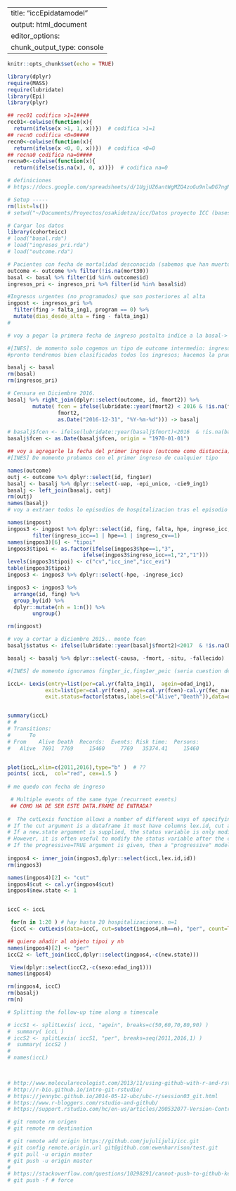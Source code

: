 --
title: "iccEpidatamodel"
output: html_document
editor_options: 
  chunk_output_type: console
---


```r
knitr::opts_chunk$set(echo = TRUE)
```

```r
library(dplyr)
require(MASS)
require(lubridate)
library(Epi)
library(plyr)
```


```r
## rec01 codifica >1=1####
rec01<-colwise(function(x){
  return(ifelse(x >1, 1, x))})  # codifica >1=1
## recn0 codifica <0=0####
recn0<-colwise(function(x){
  return(ifelse(x <0, 0, x))})  # codifica <0=0
## recna0 codifica na=0####
recna0<-colwise(function(x){
  return(ifelse(is.na(x), 0, x))})  # codifica na=0
```


```r

# definiciones
# https://docs.google.com/spreadsheets/d/1UgjUZ6antWgMZQ4zoGu9nlwDG7ngMqYvXQipLimCFNM/edit?ts=5a37ca71#gid=1745466320

# Setup -----
rm(list=ls())
# setwd("~/Documents/Proyectos/osakidetza/icc/Datos proyecto ICC (bases madre)")

# Cargar los datos 
library(cohorteicc)
# load("basal.rda")
# load("ingresos_pri.rda")
# load("outcome.rda")
```

```r
# Pacientes con fecha de mortalidad desconocida (sabemos que han muerto pero no cuando)
outcome <- outcome %>% filter(!is.na(mort30)) 
basal <- basal %>% filter(id %in% outcome$id) 
ingresos_pri <- ingresos_pri %>% filter(id %in% basal$id) 
```

```r

#Ingresos urgentes (no programados) que son posteriores al alta
ingpost <- ingresos_pri %>% 
  filter(fing > falta_ing1, program == 0) %>% 
  mutate(dias_desde_alta = fing - falta_ing1)
# 

```

```r
# voy a pegar la primera fecha de ingreso postalta indice a la basal-> basalj.. con eso y censurando en diciembre 2015 (como no tenemos los ingresos 2016 -aunque tengamos los fallecimientos..-, para hacerlo cohorente, vamos a trabajar con 31-12-2015 como fin de estudio )

#[INES]. de momento solo cogemos un tipo de outcome intermedio: ingresos de todo tipo.
#pronto tendremos bien clasificados todos los ingresos; hacemos la prueba hasta 31-12-2016.

basalj <- basal
rm(basal)
rm(ingresos_pri)

# Censura en Diciembre 2016.
basalj %>% right_join(dplyr::select(outcome, id, fmort2)) %>% 
        mutate( fcen = ifelse(lubridate::year(fmort2) < 2016 & !is.na(fmort2), 
                fmort2, 
                as.Date("2016-12-31", "%Y-%m-%d"))) -> basalj

# basalj$fcen <- ifelse(lubridate::year(basalj$fmort)<2016  & !is.na(basalj$fmort) ,basalj$fmort,as.Date("2015-12-31", "%Y-%m-%d"))
basalj$fcen <- as.Date(basalj$fcen, origin = "1970-01-01")

## voy a agregarle la fecha del primer ingreso (outcome como distancia) de diverso tipo...
#[INES] De momento probamos con el primer ingreso de cualquier tipo

names(outcome)
outj <- outcome %>% dplyr::select(id, fing1er)
basalj <- basalj %>% dplyr::select(-uap, -epi_unico, -cie9_ing1)
basalj <- left_join(basalj, outj)
rm(outj)
names(basalj)
# voy a extraer todos lo episodios de hospitalizacion tras el episodio indice -para construir un objeto con todos estos eventos usando cut de Epi (ver abajo)- en principio lo hare ON INGRESOS_ICC Y _CV _HPE (guardare el tipo)

names(ingpost)
ingpos3 <- ingpost %>% dplyr::select(id, fing, falta, hpe, ingreso_icc, ingreso_cv) %>%
        filter(ingreso_icc==1 | hpe==1 | ingreso_cv==1)
names(ingpos3)[6] <- "tipoi"
ingpos3$tipoi <- as.factor(ifelse(ingpos3$hpe==1,"3",
                        ifelse(ingpos3$ingreso_icc==1,"2","1")))
levels(ingpos3$tipoi) <- c("cv","icc_ine","icc_evi")
table(ingpos3$tipoi) 
ingpos3 <- ingpos3 %>% dplyr::select(-hpe, -ingreso_icc)

ingpos3 <- ingpos3 %>%
  arrange(id, fing) %>% 
  group_by(id) %>% 
  dplyr::mutate(nh = 1:n()) %>% 
        ungroup()

rm(ingpost)
```



```r

# voy a cortar a diciembre 2015.. monto fcen
basalj$status <- ifelse(lubridate::year(basalj$fmort2)<2017  & !is.na(basalj$fmort2) ,1,0)

basalj <- basalj %>% dplyr::select(-causa, -fmort, -situ, -fallecido)

#[INES] de momento ignoramos fing1er_ic,fing1er_peic (seria cuestion de traerlas de outcome)

iccL<- Lexis(entry=list(per=cal.yr(falta_ing1),  agein=edad_ing1),
            exit=list(per=cal.yr(fcen), age=cal.yr(fcen)-cal.yr(fec_nac)),
            exit.status=factor(status,labels=c("Alive","Death")),data=dplyr::select(basalj,id,sexo,indice_medea,comarca,falta_ing1,fcen,fec_nac,fing1er, status, edad_ing1))


summary(iccL)
# # 
# Transitions:
#      To
# From    Alive Death  Records:  Events: Risk time:  Persons:
#   Alive  7691  7769     15460     7769   35374.41     15460


plot(iccL,xlim=c(2011,2016),type="b" )  # ??
points( iccL,  col="red", cex=1.5 )
 
# me quedo con fecha de ingreso

 # Multiple events of the same type (recurrent events)
 ## COMO HA DE SER ESTE DATA.FRAME DE ENTRADA?
 
#  The cutLexis function allows a number of different ways of specifying the cutpoints and of modifying the status variable.
# If the cut argument is a dataframe it must have columns lex.id, cut and new.state. The values of lex.id must be unique. In this case it is assumed that each row represents a cutpoint (on the timescale indicated in the argument timescale). This cutpoint will be applied to all records in data with the corresponding lex.id. This makes it possible to apply cutLexis to a split Lexis object.
# If a new.state argument is supplied, the status variable is only modified at the time of the cut point.
# However, it is often useful to modify the status variable after the cutpoint when an important event occurs. There are three distinct ways of doing this.
# If the progressive=TRUE argument is given, then a "progressive" model is assumed, in which the status can either remain the same or increase during follow-up, but never decrease. This assumes that the state variables lex.Cst and lex.Xst are either numeric or ordered factors. In this case, if new.state=X, then any exit status with a value less than X is replaced with X. The Lexis object must already be progressive, so that there are no rows for which the exit status is less than the entry status. If lex.Cst and lex.Xst are factors they must be ordered factors if progressive=TRUE is given.
 
ingpos4 <- inner_join(ingpos3,dplyr::select(iccL,lex.id,id))
rm(ingpos3)

names(ingpos4)[2] <- "cut"
ingpos4$cut <- cal.yr(ingpos4$cut)
ingpos4$new.state <- 1


iccC <- iccL

 for(n in 1:20 ) # hay hasta 20 hospitalizaciones. n=1
 {iccC <- cutLexis(data=iccC, cut=subset(ingpos4,nh==n), "per", count=TRUE )}

## quiero añadir al objeto tipoi y nh
names(ingpos4)[2] <- "per"
iccC2 <- left_join(iccC,dplyr::select(ingpos4,-c(new.state)))

 View(dplyr::select(iccC2,-c(sexo:edad_ing1)))
names(ingpos4)

rm(ingpos4, iccC)
rm(basalj)
rm(n)

# Splitting the follow-up time along a timescale

# iccS1 <- splitLexis( iccL, "agein", breaks=c(50,60,70,80,90) )
#  summary( iccL )
# iccS2 <- splitLexis( iccS1, "per", breaks=seq(2011,2016,1) )
#  summary( iccS2 )
# 
# names(iccL) 

 

```
  
 
                
                
```r


# http://www.molecularecologist.com/2013/11/using-github-with-r-and-rstudio/
# http://r-bio.github.io/intro-git-rstudio/
# https://jennybc.github.io/2014-05-12-ubc/ubc-r/session03_git.html
# https://www.r-bloggers.com/rstudio-and-github/
# https://support.rstudio.com/hc/en-us/articles/200532077-Version-Control-with-Git-and-SVN

# git remote rm origen
# git remote rm destination

# git remote add origin https://github.com/jujulijuli/icc.git
# git config remote.origin.url git@github.com:ewenharrison/test.git
# git pull -u origin master
# git push -u origin master
# 
# https://stackoverflow.com/questions/10298291/cannot-push-to-github-keeps-saying-need-merge
# git push -f # force
```

